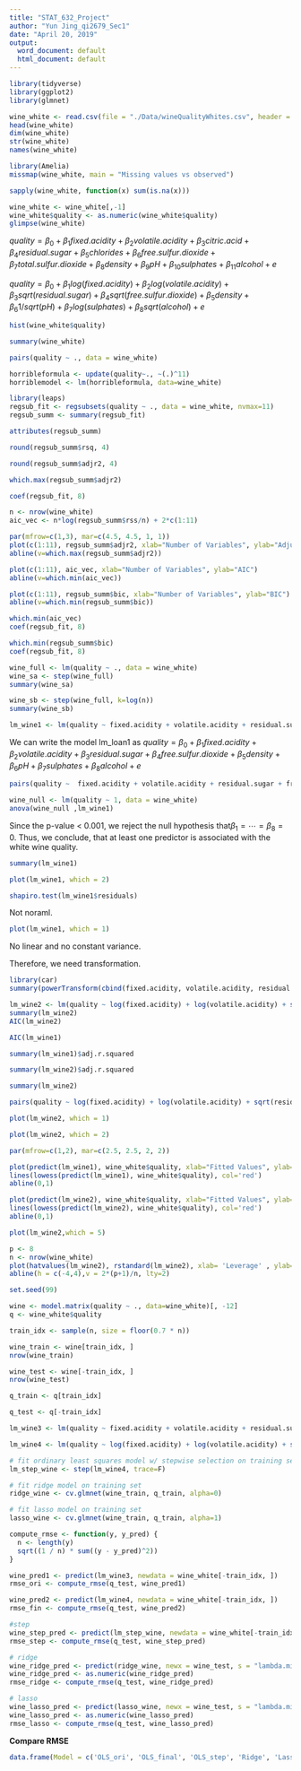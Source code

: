 ---
title: "STAT_632_Project"
author: "Yun Jing_qi2679_Sec1"
date: "April 20, 2019"
output:
  word_document: default
  html_document: default
---


```{r}
library(tidyverse)
library(ggplot2)
library(glmnet)
```

```{r}
wine_white <- read.csv(file = "./Data/wineQualityWhites.csv", header = TRUE)
head(wine_white)
dim(wine_white)
str(wine_white)
names(wine_white)
```

```{r}
library(Amelia)
missmap(wine_white, main = "Missing values vs observed")
```


```{r}
sapply(wine_white, function(x) sum(is.na(x)))
```


```{r}
wine_white <- wine_white[,-1]
wine_white$quality <- as.numeric(wine_white$quality)
glimpse(wine_white)
```

$quality = \beta_0 + \beta_1 fixed.acidity + \beta_2 volatile.acidity+ \beta_3 citric.acid + \beta_4 residual.sugar + \beta_5 chlorides + \beta_6 free.sulfur.dioxide + \beta_7 total.sulfur.dioxide + \beta_8 density + \beta_9 pH + \beta_10 sulphates + \beta_11 alcohol +e$

$quality = \beta_0 + \beta_1 log(fixed.acidity) + \beta_2 log(volatile.acidity) + \beta_3 sqrt(residual.sugar) + \beta_4 sqrt(free.sulfur.dioxide) + \beta_5 density + \beta_6 1/sqrt(pH) + \beta_7 log(sulphates) + \beta_8 sqrt(alcohol) +e$

```{r}
hist(wine_white$quality)
```

```{r}
summary(wine_white)
```

```{r}
pairs(quality ~ ., data = wine_white)
```

```{r}
horribleformula <- update(quality~., ~(.)^11)
horriblemodel <- lm(horribleformula, data=wine_white)
```


```{r}
library(leaps)
regsub_fit <- regsubsets(quality ~ ., data = wine_white, nvmax=11)
regsub_summ <- summary(regsub_fit)

attributes(regsub_summ)

round(regsub_summ$rsq, 4)

round(regsub_summ$adjr2, 4)

which.max(regsub_summ$adjr2)

coef(regsub_fit, 8)
```

```{r}
n <- nrow(wine_white)
aic_vec <- n*log(regsub_summ$rss/n) + 2*c(1:11)

par(mfrow=c(1,3), mar=c(4.5, 4.5, 1, 1))
plot(c(1:11), regsub_summ$adjr2, xlab="Number of Variables", ylab="Adjusted RSqr")
abline(v=which.max(regsub_summ$adjr2))

plot(c(1:11), aic_vec, xlab="Number of Variables", ylab="AIC")
abline(v=which.min(aic_vec))

plot(c(1:11), regsub_summ$bic, xlab="Number of Variables", ylab="BIC")
abline(v=which.min(regsub_summ$bic))
```


```{r}
which.min(aic_vec)
coef(regsub_fit, 8)

which.min(regsub_summ$bic)
coef(regsub_fit, 8)
```


```{r}
wine_full <- lm(quality ~ ., data = wine_white)
wine_sa <- step(wine_full)
summary(wine_sa)
```

```{r}
wine_sb <- step(wine_full, k=log(n))
summary(wine_sb)
```

```{r}
lm_wine1 <- lm(quality ~ fixed.acidity + volatile.acidity + residual.sugar + free.sulfur.dioxide + density + pH + sulphates + alcohol, data = wine_white)
```


We can write the model lm_loan1 as $quality = \beta_0 + \beta_1 fixed.acidity + \beta_2 volatile.acidity+ \beta_3 residual.sugar +  \beta_4 free.sulfur.dioxide + \beta_5 density + \beta_6 pH + \beta_7 sulphates + \beta_8 alcohol +e$


```{r}
pairs(quality ~  fixed.acidity + volatile.acidity + residual.sugar + free.sulfur.dioxide + density + pH + sulphates + alcohol, data = wine_white)
```

```{r}
wine_null <- lm(quality ~ 1, data = wine_white)
anova(wine_null ,lm_wine1)
```

Since the p-value < 0.001, we reject the null hypothesis that$\beta_1 = \cdots = \beta_8 = 0$. Thus, we conclude, that at least one predictor is associated with the white wine quality.

```{r}
summary(lm_wine1)
```

```{r}
plot(lm_wine1, which = 2)

shapiro.test(lm_wine1$residuals)
```

Not noraml.

```{r}
plot(lm_wine1, which = 1)
```

No linear and no constant variance.

Therefore, we need transformation.


```{r}
library(car)
summary(powerTransform(cbind(fixed.acidity, volatile.acidity, residual.sugar, free.sulfur.dioxide, density, pH, sulphates, alcohol) ~ 1, wine_white))
```

```{r}
lm_wine2 <- lm(quality ~ log(fixed.acidity) + log(volatile.acidity) + sqrt(residual.sugar) + sqrt(free.sulfur.dioxide) + density + (1/sqrt(pH)) + log(sulphates) + sqrt(alcohol), data = wine_white)
summary(lm_wine2)
AIC(lm_wine2)
```

```{r}
AIC(lm_wine1)
```

```{r}
summary(lm_wine1)$adj.r.squared

summary(lm_wine2)$adj.r.squared
```

```{r}
summary(lm_wine2)
```

```{r}
pairs(quality ~ log(fixed.acidity) + log(volatile.acidity) + sqrt(residual.sugar) + sqrt(free.sulfur.dioxide) + density + 1/sqrt(pH) + log(sulphates) + sqrt(alcohol), data = wine_white)
```

```{r}
plot(lm_wine2, which = 1)
```

```{r}
plot(lm_wine2, which = 2)
```


```{r}
par(mfrow=c(1,2), mar=c(2.5, 2.5, 2, 2))

plot(predict(lm_wine1), wine_white$quality, xlab="Fitted Values", ylab="quality")
lines(lowess(predict(lm_wine1), wine_white$quality), col='red')
abline(0,1)

plot(predict(lm_wine2), wine_white$quality, xlab="Fitted Values", ylab="quality")
lines(lowess(predict(lm_wine2), wine_white$quality), col='red')
abline(0,1)
```

```{r}
plot(lm_wine2,which = 5)
```

```{r}
p <- 8 
n <- nrow(wine_white) 
plot(hatvalues(lm_wine2), rstandard(lm_wine2), xlab= 'Leverage' , ylab= 'Standardized Residuals') 
abline(h = c(-4,4),v = 2*(p+1)/n, lty=2)
```


```{r}
set.seed(99)

wine <- model.matrix(quality ~ ., data=wine_white)[, -12]
q <- wine_white$quality

train_idx <- sample(n, size = floor(0.7 * n))

wine_train <- wine[train_idx, ]
nrow(wine_train)

wine_test <- wine[-train_idx, ]
nrow(wine_test)

q_train <- q[train_idx]

q_test <- q[-train_idx]
```

```{r}
lm_wine3 <- lm(quality ~ fixed.acidity + volatile.acidity + residual.sugar + free.sulfur.dioxide + density + pH + sulphates + alcohol, data = wine_white, subset = train_idx)

lm_wine4 <- lm(quality ~ log(fixed.acidity) + log(volatile.acidity) + sqrt(residual.sugar) + sqrt(free.sulfur.dioxide) + density + 1/sqrt(pH) + log(sulphates) + sqrt(alcohol), data = wine_white, subset = train_idx)

# fit ordinary least squares model w/ stepwise selection on training set
lm_step_wine <- step(lm_wine4, trace=F)

# fit ridge model on training set
ridge_wine <- cv.glmnet(wine_train, q_train, alpha=0)

# fit lasso model on training set
lasso_wine <- cv.glmnet(wine_train, q_train, alpha=1)
```


```{r}
compute_rmse <- function(y, y_pred) {
  n <- length(y)
  sqrt((1 / n) * sum((y - y_pred)^2))
}

wine_pred1 <- predict(lm_wine3, newdata = wine_white[-train_idx, ])
rmse_ori <- compute_rmse(q_test, wine_pred1)

wine_pred2 <- predict(lm_wine4, newdata = wine_white[-train_idx, ])
rmse_fin <- compute_rmse(q_test, wine_pred2)
```

```{r}
#step
wine_step_pred <- predict(lm_step_wine, newdata = wine_white[-train_idx, ])
rmse_step <- compute_rmse(q_test, wine_step_pred)

# ridge
wine_ridge_pred <- predict(ridge_wine, newx = wine_test, s = "lambda.min")
wine_ridge_pred <- as.numeric(wine_ridge_pred)
rmse_ridge <- compute_rmse(q_test, wine_ridge_pred)

# lasso
wine_lasso_pred <- predict(lasso_wine, newx = wine_test, s = "lambda.min")
wine_lasso_pred <- as.numeric(wine_lasso_pred)
rmse_lasso <- compute_rmse(q_test, wine_lasso_pred)
```

**Compare RMSE**

```{r}
data.frame(Model = c('OLS_ori', 'OLS_final', 'OLS_step', 'Ridge', 'Lasso' ), RMSE = c(rmse_ori, rmse_fin, rmse_step, rmse_ridge, rmse_lasso))
```

